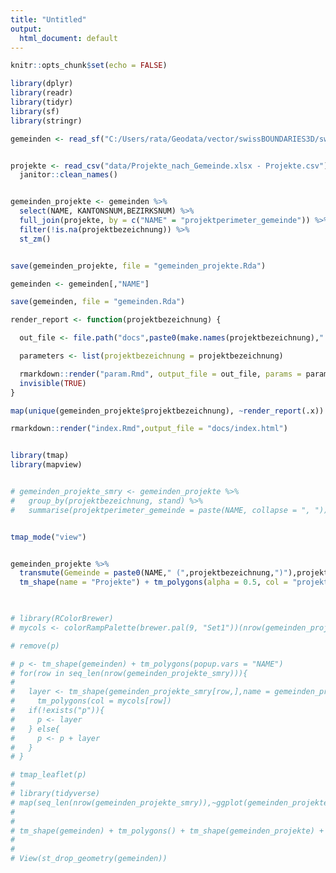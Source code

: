 ```yaml
---
title: "Untitled"
output: 
  html_document: default
---
```


```r
knitr::opts_chunk$set(echo = FALSE)
```


```r
library(dplyr)
library(readr)
library(tidyr)
library(sf)
library(stringr)

gemeinden <- read_sf("C:/Users/rata/Geodata/vector/swissBOUNDARIES3D/swissBOUNDARIES3D.gpkg", layer = "Hoheitsgebiet")


projekte <- read_csv("data/Projekte_nach_Gemeinde.xlsx - Projekte.csv") %>%
  janitor::clean_names()


gemeinden_projekte <- gemeinden %>% 
  select(NAME, KANTONSNUM,BEZIRKSNUM) %>%
  full_join(projekte, by = c("NAME" = "projektperimeter_gemeinde")) %>%
  filter(!is.na(projektbezeichnung)) %>%
  st_zm()


save(gemeinden_projekte, file = "gemeinden_projekte.Rda")

gemeinden <- gemeinden[,"NAME"]

save(gemeinden, file = "gemeinden.Rda")
```


```r
render_report <- function(projektbezeichnung) {

  out_file <- file.path("docs",paste0(make.names(projektbezeichnung),".html"))

  parameters <- list(projektbezeichnung = projektbezeichnung)

  rmarkdown::render("param.Rmd", output_file = out_file, params = parameters)
  invisible(TRUE)
}

map(unique(gemeinden_projekte$projektbezeichnung), ~render_report(.x))

rmarkdown::render("index.Rmd",output_file = "docs/index.html")



```


```r
library(tmap)
library(mapview)


# gemeinden_projekte_smry <- gemeinden_projekte %>%
#   group_by(projektbezeichnung, stand) %>%
#   summarise(projektperimeter_gemeinde = paste(NAME, collapse = ", "))


tmap_mode("view")


gemeinden_projekte %>% 
  transmute(Gemeinde = paste0(NAME," (",projektbezeichnung,")"),projektbezeichnung) %>%
  tm_shape(name = "Projekte") + tm_polygons(alpha = 0.5, col = "projektbezeichnung",legend.show = FALSE, popup.vars = c("Gemeinde"))
  



```

```r

# library(RColorBrewer)
# mycols <- colorRampPalette(brewer.pal(9, "Set1"))(nrow(gemeinden_projekte_smry))

# remove(p)

# p <- tm_shape(gemeinden) + tm_polygons(popup.vars = "NAME")
# for(row in seq_len(nrow(gemeinden_projekte_smry))){
#   
#   layer <- tm_shape(gemeinden_projekte_smry[row,],name = gemeinden_projekte_smry$projektbezeichnung[row],bbox = st_bbox(gemeinden_projekte_smry)) + 
#     tm_polygons(col = mycols[row])
#   if(!exists("p")){
#     p <- layer
#   } else{
#     p <- p + layer
#   }
# }

# tmap_leaflet(p)
# 
# library(tidyverse)
# map(seq_len(nrow(gemeinden_projekte_smry)),~ggplot(gemeinden_projekte_smry[.x,]) + geom_sf() + labs(title = gemeinden_projekte_smry$projektbezeichnung[.x]))
# 
# 
# tm_shape(gemeinden) + tm_polygons() + tm_shape(gemeinden_projekte) + tm_polygons()
# 
# 
# View(st_drop_geometry(gemeinden))


```

